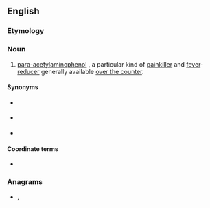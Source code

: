 {{also|ap-ap}}
==English==
{{wikipedia|paracetamol}}

===Etymology===
{{abbreviation of|lang=en|N-acetyl-p-aminophenol|N''-'''a'''cetyl-'''p'''ara-'''a'''mino'''p'''henol''}}

===Noun===
{{en-noun|-}}

# {{lb|en|pharmaceutical drug}} [[para-acetylaminophenol]] {{gloss| [[acetaminophen]] / [[paracetamol]] / [[tylenol]] }}, a particular kind of [[painkiller]] and [[fever]]-[[reducer]] generally available [[over the counter]].

====Synonyms====
* {{l|en|acetaminophen}} {{qualifier|US|Canada}}
* {{l|en|paracetamol}} {{qualifier|UK}}
* {{l|en|Tylenol}}

====Coordinate terms====
* {{l|en|ASA}} {{gloss|aspirin}}

===Anagrams===
* {{l|en|papa}}, {{l|en|PAPA}}